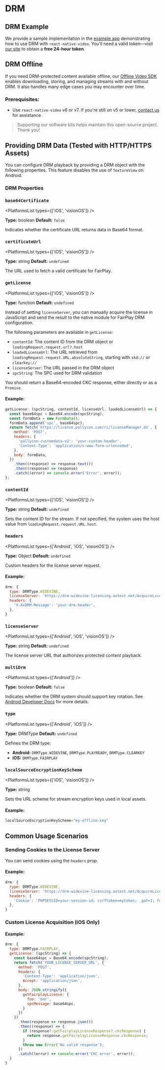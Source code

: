 
# DRM

## DRM Example

We provide a sample implementation in the [example app](https://github.com/TheWidlarzGroup/react-native-video/blob/master/examples/common/DRMExample.tsx) demonstrating how to use DRM with `react-native-video`. You’ll need a valid token—visit [our site](https://www.thewidlarzgroup.com/services/free-drm-token-generator-for-video?utm_source=rnv&utm_medium=docs&utm_campaign=drm&utm_id=text) to obtain a **free 24-hour token**.

## DRM Offline

If you need DRM-protected content available offline, our [Offline Video SDK](https://sdk.thewidlarzgroup.com/offline-video/?utm_source=rnv&utm_medium=docs&utm_campaign=drm&utm_id=offline-video-sdk-link) enables downloading, storing, and managing streams with and without DRM. It also handles many edge cases you may encounter over time.

### Prerequisites:
- Use `react-native-video` v6 or v7. If you're still on v5 or lower, [contact us](https://www.thewidlarzgroup.com/?utm_source=rnv&utm_medium=docs&utm_campaign=drm&utm_id=upgrade-contact#Contact) for assistance.

> Supporting our software kits helps maintain this open-source project. Thank you!

## Providing DRM Data (Tested with HTTP/HTTPS Assets)

You can configure DRM playback by providing a DRM object with the following properties. This feature disables the use of `TextureView` on Android.

### DRM Properties

### `base64Certificate`

<PlatformsList types={['iOS', 'visionOS']} />

**Type:** boolean
**Default:** `false`

Indicates whether the certificate URL returns data in Base64 format.

### `certificateUrl`

<PlatformsList types={['iOS', 'visionOS']} />

**Type:** string
**Default:** `undefined`

The URL used to fetch a valid certificate for FairPlay.

### `getLicense`

<PlatformsList types={['iOS', 'visionOS']} />

**Type:** function
**Default:** `undefined`

Instead of setting `licenseServer`, you can manually acquire the license in JavaScript and send the result to the native module for FairPlay DRM configuration.

The following parameters are available in `getLicense`:
- `contentId`: The content ID from the DRM object or `loadingRequest.request.url?.host`
- `loadedLicenseUrl`: The URL retrieved from `loadingRequest.request.URL.absoluteString`, starting with `skd://` or `clearkey://`
- `licenseServer`: The URL passed in the DRM object
- `spcString`: The SPC used for DRM validation

You should return a Base64-encoded CKC response, either directly or as a `Promise`.

#### Example:

```js
getLicense: (spcString, contentId, licenseUrl, loadedLicenseUrl) => {
  const base64spc = Base64.encode(spcString);
  const formData = new FormData();
  formData.append('spc', base64spc);
  return fetch(`https://license.pallycon.com/ri/licenseManager.do`, {
    method: 'POST',
    headers: {
      'pallycon-customdata-v2': 'your-custom-header',
      'Content-Type': 'application/x-www-form-urlencoded',
    },
    body: formData,
  })
    .then((response) => response.text())
    .then((response) => response)
    .catch((error) => console.error('Error', error));
};
```

### `contentId`

<PlatformsList types={['iOS', 'visionOS']} />

**Type:** string
**Default:** `undefined`

Sets the content ID for the stream. If not specified, the system uses the host value from `loadingRequest.request.URL.host`.

### `headers`

<PlatformsList types={['Android', 'iOS', 'visionOS']} />

**Type:** Object
**Default:** `undefined`

Custom headers for the license server request.

#### Example:

```js
drm: {
  type: DRMType.WIDEVINE,
  licenseServer: 'https://drm-widevine-licensing.axtest.net/AcquireLicense',
  headers: {
    'X-AxDRM-Message': 'your-drm-header',
  },
}
```

### `licenseServer`

<PlatformsList types={['Android', 'iOS', 'visionOS']} />

**Type:** string
**Default:** `undefined`

The license server URL that authorizes protected content playback.

### `multiDrm`

<PlatformsList types={['Android']} />

**Type:** boolean
**Default:** `false`

Indicates whether the DRM system should support key rotation. See [Android Developer Docs](https://developer.android.google.cn/media/media3/exoplayer/drm?hl=en#key-rotation) for more details.

### `type`

<PlatformsList types={['Android', 'iOS']} />

**Type:** DRMType
**Default:** `undefined`

Defines the DRM type:
- **Android:** `DRMType.WIDEVINE`, `DRMType.PLAYREADY`, `DRMType.CLEARKEY`
- **iOS:** `DRMType.FAIRPLAY`

### `localSourceEncryptionKeyScheme`

<PlatformsList types={['iOS', 'visionOS']} />

**Type:** string

Sets the URL scheme for stream encryption keys used in local assets.

#### Example:

```js
localSourceEncryptionKeyScheme="my-offline-key"
```

## Common Usage Scenarios

### Sending Cookies to the License Server

You can send cookies using the `headers` prop.

#### Example:

```js
drm: {
  type: DRMType.WIDEVINE,
  licenseServer: 'https://drm-widevine-licensing.axtest.net/AcquireLicense',
  headers: {
    'Cookie': 'PHPSESSID=your-session-id; csrftoken=mytoken; _gat=1; foo=bar'
  },
}
```

### Custom License Acquisition (iOS Only)

#### Example:

```js
drm: {
  type: DRMType.FAIRPLAY,
  getLicense: (spcString) => {
    const base64spc = Base64.encode(spcString);
    return fetch('YOUR_LICENSE_SERVER_URL', {
      method: 'POST',
      headers: {
        'Content-Type': 'application/json',
        Accept: 'application/json',
      },
      body: JSON.stringify({
        getFairplayLicense: {
          foo: 'bar',
          spcMessage: base64spc,
        }
      })
    })
      .then(response => response.json())
      .then((response) => {
        if (response?.getFairplayLicenseResponse?.ckcResponse) {
          return response.getFairplayLicenseResponse.ckcResponse;
        }
        throw new Error('No valid response');
      })
      .catch((error) => console.error('CKC error', error));
  }
}
```
